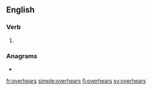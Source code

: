 ==English==

===Verb===
{{head|en|verb form}}

# {{en-third-person singular of|overhear}}

===Anagrams===
* {{l|en|overshare}}

[[fr:overhears]]
[[simple:overhears]]
[[fi:overhears]]
[[sv:overhears]]